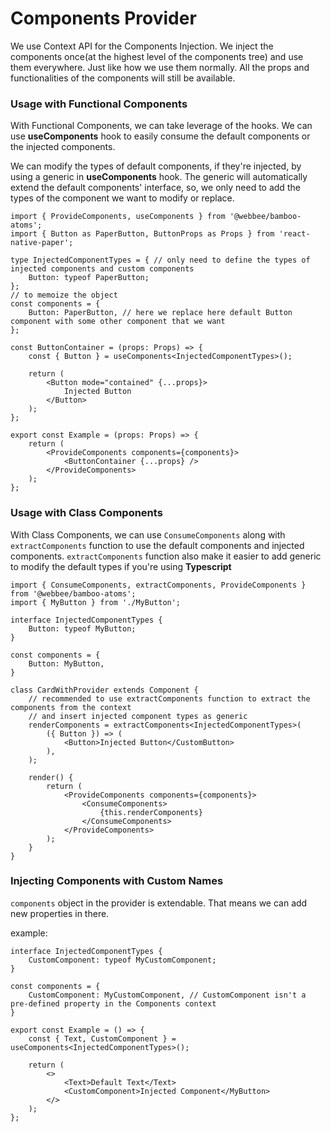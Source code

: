 <!-- Custom-MDX-Documentation.mdx -->

# Components Provider

We use Context API for the Components Injection.
We inject the components once(at the highest level of the components tree) and use them everywhere. Just like how we use them normally.
All the props and functionalities of the components will still be available.


### Usage with Functional Components

With Functional Components, we can take leverage of the hooks.
We can use **useComponents** hook to easily consume the default components or the injected components.

We can modify the types of default components, if they're injected, by using a generic in **useComponents** hook.
The generic will automatically extend the default components' interface, so, we only need to add the types of the component we want to modify or replace.

```tsx
import { ProvideComponents, useComponents } from '@webbee/bamboo-atoms';
import { Button as PaperButton, ButtonProps as Props } from 'react-native-paper';

type InjectedComponentTypes = { // only need to define the types of injected components and custom components
    Button: typeof PaperButton;
};
// to memoize the object
const components = {
    Button: PaperButton, // here we replace here default Button component with some other component that we want
};

const ButtonContainer = (props: Props) => {
    const { Button } = useComponents<InjectedComponentTypes>();

    return (
        <Button mode="contained" {...props}>
            Injected Button
        </Button>
    );
};

export const Example = (props: Props) => {
    return (
        <ProvideComponents components={components}>
            <ButtonContainer {...props} />
        </ProvideComponents>
    );
};
```

### Usage with Class Components

With Class Components, we can use `ConsumeComponents` along with `extractComponents` function to use the default components and injected components.
`extractComponents` function also make it easier to add generic to modify the default types if you're using **Typescript**

```tsx
import { ConsumeComponents, extractComponents, ProvideComponents } from '@webbee/bamboo-atoms';
import { MyButton } from './MyButton';

interface InjectedComponentTypes {
    Button: typeof MyButton;
}

const components = {
    Button: MyButton,
}

class CardWithProvider extends Component {
    // recommended to use extractComponents function to extract the components from the context
    // and insert injected component types as generic
    renderComponents = extractComponents<InjectedComponentTypes>(
        ({ Button }) => (
            <Button>Injected Button</CustomButton>
        ),
    );

    render() {
        return (
            <ProvideComponents components={components}>
                <ConsumeComponents>
                    {this.renderComponents}
                </ConsumeComponents>
            </ProvideComponents>
        );
    }
}
```

### Injecting Components with Custom Names

`components` object in the provider is extendable. That means we can add new properties in there.

example:

```tsx
interface InjectedComponentTypes {
    CustomComponent: typeof MyCustomComponent;
}

const components = {
    CustomComponent: MyCustomComponent, // CustomComponent isn't a pre-defined property in the Components context
}

export const Example = () => {
    const { Text, CustomComponent } = useComponents<InjectedComponentTypes>();

    return (
        <>
            <Text>Default Text</Text>
            <CustomComponent>Injected Component</MyButton>
        </>
    );
};
```
